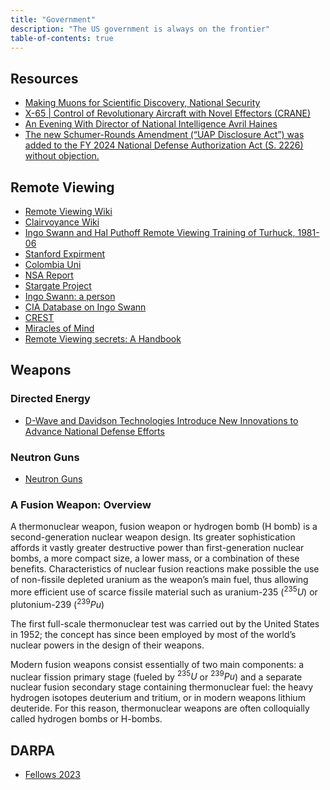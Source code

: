 ```yaml
---
title: "Government"
description: "The US government is always on the frontier"
table-of-contents: true
---
```


## Resources

- [Making Muons for Scientific Discovery, National Security](https://www.darpa.mil/news-events/2022-07-22)
- [X-65 | Control of Revolutionary Aircraft with Novel Effectors (CRANE)](https://www.darpa.mil/program/control-of-revolutionary-aircraft-with-novel-effectors)
- [An Evening With Director of National Intelligence Avril Haines](https://www.youtube.com/watch?v=0q4F1aGC59A)
- [The new Schumer-Rounds Amendment ("UAP Disclosure Act") was added to the FY 2024 National Defense Authorization Act (S. 2226) without objection.](https://douglasjohnson.ghost.io/senate-intelligence-bill-gives-holders-of-non-earth-origin-six-months/)


## Remote Viewing

- [Remote Viewing Wiki](https://en.wikipedia.org/wiki/Remote_viewing)
- [Clairvoyance Wiki](https://en.wikipedia.org/wiki/Clairvoyance)
- [Ingo Swann and Hal Puthoff Remote Viewing Training of Turhuck, 1981-06](http://archives.library.rice.edu/repositories/2/archival_objects/335745)
- [Stanford Expirment](https://www.cia.gov/readingroom/document/cia-rdp79-00999a000300100011-9)
- [Colombia Uni](https://ciaotest.cc.columbia.edu/olj/sa/sa_jan02srm01.html)
- [NSA Report](https://nsarchive2.gwu.edu/NSAEBB/NSAEBB534-DIA-Declassified-Sourcebook/documents/DIA-21.pdf)
- [Stargate Project](https://en.wikipedia.org/wiki/Stargate_Project)
- [Ingo Swann: a person](https://en.wikipedia.org/wiki/Ingo_Swann)
- [CIA Database on Ingo Swann](https://www.cia.gov/readingroom/search/site/ingo%20swann)
- [CREST](https://www.cia.gov/readingroom/document-type/crest)
- [Miracles of Mind](https://books.google.com/books?id=LYLAK5OaBLkC&printsec=copyright#v=onepage&q&f=false)
- [Remote Viewing secrets: A Handbook](https://books.google.com/books/about/Remote_Viewing_Secrets.html?id=n4ZcjHyEuzIC)

## Weapons

### Directed Energy

- [D-Wave and Davidson Technologies Introduce New Innovations to Advance National Defense Efforts](https://www.dwavesys.com/company/newsroom/press-release/d-wave-and-davidson-technologies-introduce-new-innovations-to-advance-national-defense-efforts/)

### Neutron Guns

- [Neutron Guns](http://ast.latech.edu/neutronguns.html)

### A Fusion Weapon: Overview

A thermonuclear weapon, fusion weapon or hydrogen bomb (H bomb) is a second-generation nuclear weapon design. Its greater sophistication affords it vastly greater destructive power than first-generation nuclear bombs, a more compact size, a lower mass, or a combination of these benefits. Characteristics of nuclear fusion reactions make possible the use of non-fissile depleted uranium as the weapon's main fuel, thus allowing more efficient use of scarce fissile material such as uranium-235 $(^{235}U)$ or plutonium-239 $(^{239}Pu)$

The first full-scale thermonuclear test was carried out by the United States in 1952; the concept has since been employed by most of the world's nuclear powers in the design of their weapons.

Modern fusion weapons consist essentially of two main components: a nuclear fission primary stage (fueled by $^{235}U$ or $^{239}Pu$) and a separate nuclear fusion secondary stage containing thermonuclear fuel: the heavy hydrogen isotopes deuterium and tritium, or in modern weapons lithium deuteride. For this reason, thermonuclear weapons are often colloquially called hydrogen bombs or H-bombs.

## DARPA 

- [Fellows 2023](./darpa/fellows.qmd)
